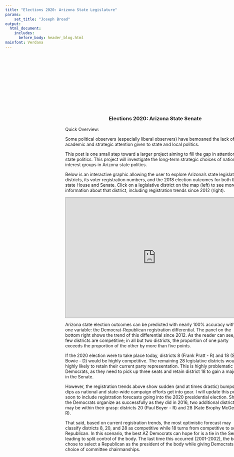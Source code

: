 ```yaml
---
title: "Elections 2020: Arizona State Legislature"
params: 
    set_title: "Joseph Broad"
output: 
  html_document:
    includes:
      before_body: header_blog.html
mainfont: Verdana
---
```

<div class="wideboi" style="text-align: center; position: absolute; top: 0; z-index:0;">
<div class="wideboi" style="text-align: center; position: absolute; top: 10vh; z-index:0; border: 2px none blue;">
<div class="section" style="top: 0; text-align: center; margin-left: 20vw; width: 60vw; border: 2px none red;">
<h3>Elections 2020: Arizona State Senate</h3></div>
<div class="section" style="top: 0; text-align: left; margin-left: 20vw; width: 60vw; border: 2px none red; text-align: left;">
<p>Quick Overview:

Some political observers (especially liberal observers) have bemoaned the lack of academic and strategic attention given to state and local politics.

This post is one small step toward a larger project aiming to fill the gap in attention to state politics. This project will investigate the long-term strategic choices of national interest groups in Arizona state politics. 

Below is an interactive graphic allowing the user to explore Arizona's state legislative districts, its voter registration numbers, and the 2018 election outcomes for both the state House and Senate. Click on a legislative district on the map (left) to see more information about that district, including registration trends since 2012 (right). 

<!-- They are right to worry, for two reasons in particular. First, as these observers have pointed out, the lack of attention to state politics may suggest a lack of oversight. Put simply: with most eyes aimed at national politics, it is a relatively simple thing for national interest groups to dominate state elections and legislative outcomes. Second, one-party-rule in effect at the state level may result in bias favoring that party at the national level. Candidates for national office are becoming ever more homogenous in their career backgrounds: the Senate and House of Representatives have become increasingly comprised of career politicians, people who had their politcal beginnings in state and local politics. Imagine: one party controls each legislative body, doles out the meaningful chair and committee assignments to its members, and blocks the minority party's legislative efforts from progressing through the legislative process. In this scenario, career politicians of the minority party will appear of lesser caliber legislators relative to their majority party counterparts; when seeking higher office, minority party members will likely have fewer legislative accomplishments to tout on the campaign trail. -->
</p>
</div>
<div class="section" style="top: 0; text-align: left; margin-left: 20vw; width: 60vw; height: 40vw; border: 2px none red;">
<iframe src="https://josephbroad.shinyapps.io/shiny/" style="border: 1px solid #AAA; width: 100%; height: 100%"></iframe>
</div>
<div class="section" style="top: 0; text-align: left; margin-left: 20vw; width: 60vw; border: 2px none red;">
<p>
Arizona state election outcomes can be predicted with nearly 100% accuracy with just one variable: the Democrat-Republican registration differential. The panel on the bottom right shows the trend of this differential since 2012. As the reader can see, very few districts are competitive; in all but two districts, the proportion of one party exceeds the proportion of the other by more than five points.

If the 2020 election were to take place today, districts 8 (Frank Pratt - R) and 18 (Sean Bowie - D) would be highly competitive. The remaining 28 legislative districts would be highly likely to retain their current party representation. This is highly problematic for Democrats, as they need to pick up three seats and retain district 18 to gain a majority in the Senate. 

However, the registration trends above show sudden (and at times drastic) bumps and dips as national and state-wide campaign efforts get into gear. I will update this post soon to include registration forecasts going into the 2020 presidential election. Should the Democrats organize as successfully as they did in 2016, two additional districts may be within their grasp: districts 20 (Paul Boyer - R) and 28 (Kate Brophy McGee - R).

That said, based on current registration trends, the most optimistic forecast may classify districts 8, 20, and 28 as competitive while 18 turns from competitive to solid Republican. In this scenario, the best AZ Democrats can hope for is a tie in the Senate, leading to split control of the body. The last time this occurred (2001-2002), the body chose to select a Republican as the president of the body while giving Democrats first choice of committee chairmanships.
</p>
</div>
<div class="section" style="top: 0; text-align: left; margin-left: 20vw; width: 60vw; border: 2px none red; height: 10vh;"></div></div></div>












